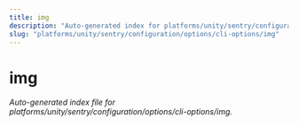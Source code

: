 ```yaml
---
title: img
description: "Auto-generated index for platforms/unity/sentry/configuration/options/cli-options/img"
slug: "platforms/unity/sentry/configuration/options/cli-options/img"
---
```


# img

_Auto-generated index file for platforms/unity/sentry/configuration/options/cli-options/img._
